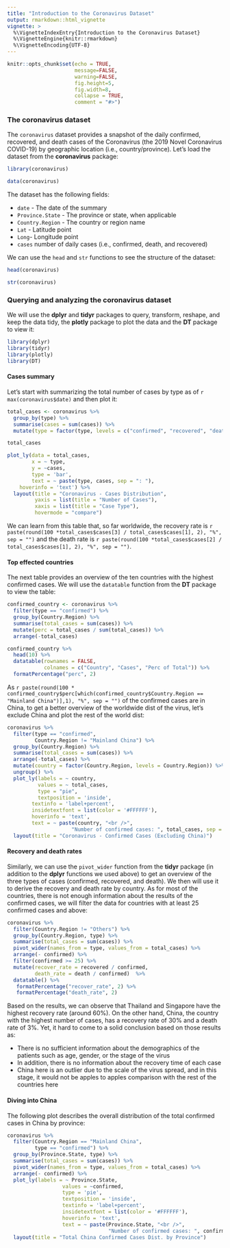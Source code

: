 ```yaml
---
title: "Introduction to the Coronavirus Dataset"
output: rmarkdown::html_vignette
vignette: >
  %\VignetteIndexEntry{Introduction to the Coronavirus Dataset}
  %\VignetteEngine{knitr::rmarkdown}
  %\VignetteEncoding{UTF-8}
---
```



```r
knitr::opts_chunk$set(echo = TRUE, 
                      message=FALSE, 
                      warning=FALSE, 
                      fig.height=5, 
                      fig.width=8,
                      collapse = TRUE,
                      comment = "#>")
```

### The coronavirus dataset

The `coronavirus` dataset provides a snapshot of the daily confirmed, recovered, and death cases of the Coronavirus (the 2019 Novel Coronavirus COVID-19) by geographic location (i.e., country/province). Let's load the dataset from the **coronavirus** package:

```r
library(coronavirus)

data(coronavirus)
```



The dataset has the following fields:

* `date` - The date of the summary
* `Province.State` - The province or state, when applicable
* `Country.Region` - The country or region name
* `Lat` - Latitude point
* `Long`- Longitude point
* `cases` number of daily cases (i.e., confirmed, death, and recovered)

We can use the `head` and `str` functions to see the structure of the dataset:

```r
head(coronavirus)

str(coronavirus)
```

### Querying and analyzing the coronavirus dataset

We will use the **dplyr** and **tidyr** packages to query, transform, reshape, and keep the data tidy, the **plotly** package to plot the data and the **DT** package to view it:

```r
library(dplyr)
library(tidyr)
library(plotly)
library(DT)
```

#### Cases summary

Let's start with summarizing the total number of cases by type as of `r max(coronavirus$date)` and then plot it: 

```r
total_cases <- coronavirus %>% 
  group_by(type) %>%
  summarise(cases = sum(cases)) %>%
  mutate(type = factor(type, levels = c("confirmed", "recovered", "death")))

total_cases
```


```r
plot_ly(data = total_cases, 
        x = ~ type, 
        y = ~cases, 
        type = 'bar',
        text = ~ paste(type, cases, sep = ": "),
    hoverinfo = 'text') %>%
  layout(title = "Coronavirus - Cases Distribution",
         yaxis = list(title = "Number of Cases"),
         xaxis = list(title = "Case Type"),
         hovermode = "compare")
```


We can learn from this table that, so far worldwide, the recovery rate is `r paste(round(100 *total_cases$cases[3] / total_cases$cases[1], 2), "%", sep = "")` and the death rate is `r paste(round(100 *total_cases$cases[2] / total_cases$cases[1], 2), "%", sep = "")`.

#### Top effected countries

The next table provides an overview of the ten countries with the highest confirmed cases. We will use the `datatable` function from the **DT** package to view the table:


```r
confirmed_country <- coronavirus %>% 
  filter(type == "confirmed") %>%
  group_by(Country.Region) %>%
  summarise(total_cases = sum(cases)) %>%
  mutate(perc = total_cases / sum(total_cases)) %>%
  arrange(-total_cases)

confirmed_country %>%
  head(10) %>%
  datatable(rownames = FALSE,
            colnames = c("Country", "Cases", "Perc of Total")) %>%
  formatPercentage("perc", 2)
```


As `r paste(round(100 * confirmed_country$perc[which(confirmed_country$Country.Region == "Mainland China")],1), "%", sep = "")` of the confirmed cases are in China, to get a better overview of the worldwide dist of the virus, let's exclude China and plot the rest of the world dist:

```r
coronavirus %>% 
  filter(type == "confirmed", 
         Country.Region != "Mainland China") %>%
  group_by(Country.Region) %>%
  summarise(total_cases = sum(cases)) %>%
  arrange(-total_cases) %>%
  mutate(country = factor(Country.Region, levels = Country.Region)) %>%
  ungroup() %>%
  plot_ly(labels = ~ country, 
          values = ~ total_cases,
          type = "pie",
          textposition = 'inside',
        textinfo = 'label+percent',
        insidetextfont = list(color = '#FFFFFF'),
        hoverinfo = 'text',
        text = ~ paste(country, "<br />",
                     "Number of confirmed cases: ", total_cases, sep = "")) %>%
  layout(title = "Coronavirus - Confirmed Cases (Excluding China)")
```

#### Recovery and death rates

Similarly, we can use the `pivot_wider` function from the **tidyr** package (in addition to the **dplyr** functions we used above) to get an overview of the three types of cases (confirmed, recovered, and death). We then will use it to derive the recovery and death rate by country. As for most of the countries, there is not enough information about the results of the confirmed cases, we will filter the data for countries with at least 25 confirmed cases and above:

```r
coronavirus %>% 
  filter(Country.Region != "Others") %>%
  group_by(Country.Region, type) %>%
  summarise(total_cases = sum(cases)) %>%
  pivot_wider(names_from = type, values_from = total_cases) %>%
  arrange(- confirmed) %>%
  filter(confirmed >= 25) %>%
  mutate(recover_rate = recovered / confirmed,
         death_rate = death / confirmed)  %>%
  datatable() %>%
   formatPercentage("recover_rate", 2) %>%
   formatPercentage("death_rate", 2) 
```

Based on the results,  we can observe that Thailand and Singapore have the highest recovery rate (around 60%). On the other hand, China, the country with the highest number of cases, has a recovery rate of 30% and a death rate of 3%. Yet, it hard to come to a solid conclusion based on those results as:

* There is no sufficient information about the demographics of the patients such as age, gender, or the stage of the virus
* In addition, there is no information about the recovery time of each case
* China here is an outlier due to the scale of the virus spread, and in this stage, it would not be apples to apples comparison with the rest of the countries here

#### Diving into China

The following plot describes the overall distribution of the total confirmed cases in China by province:

```r
coronavirus %>% 
  filter(Country.Region == "Mainland China",
         type == "confirmed") %>%
  group_by(Province.State, type) %>%
  summarise(total_cases = sum(cases)) %>%  
  pivot_wider(names_from = type, values_from = total_cases) %>%
  arrange(- confirmed) %>%
  plot_ly(labels = ~ Province.State, 
                  values = ~confirmed, 
                  type = 'pie',
                  textposition = 'inside',
                  textinfo = 'label+percent',
                  insidetextfont = list(color = '#FFFFFF'),
                  hoverinfo = 'text',
                  text = ~ paste(Province.State, "<br />",
                                 "Number of confirmed cases: ", confirmed, sep = "")) %>%
  layout(title = "Total China Confirmed Cases Dist. by Province")
```

